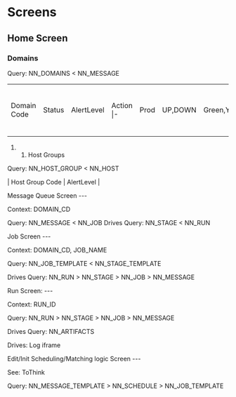 = Screens =

== Home Screen ==

=== Domains ===

Query: NN_DOMAINS < NN_MESSAGE

{|
| Domain Code || Status || AlertLevel || Action |-
| Prod || UP,DOWN || Green,Yellow,Red || UP -> Shutdown, DOWN -> Startup 
|}


### Host Groups

Query: NN_HOST_GROUP < NN_HOST

| Host Group Code | AlertLevel |


Message Queue Screen
---

Context: DOMAIN_CD

Query: NN_MESSAGE < NN_JOB 
Drives Query: NN_STAGE < NN_RUN


Job Screen
---

Context: DOMAIN_CD, JOB_NAME

Query: NN_JOB_TEMPLATE < NN_STAGE_TEMPLATE

Drives Query: NN_RUN > NN_STAGE > NN_JOB > NN_MESSAGE


Run Screen:
---

Context: RUN_ID

Query: NN_RUN > NN_STAGE > NN_JOB > NN_MESSAGE

Drives Query: NN_ARTIFACTS

Drives: Log iframe


Edit/Init Scheduling/Matching logic Screen
---

See: ToThink

Query: NN_MESSAGE_TEMPLATE > NN_SCHEDULE > NN_JOB_TEMPLATE
 







